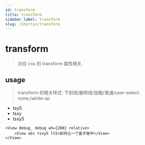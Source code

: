 ```yaml
---
id: transform
title: transform
sidebar_label: transform
slug: /shortys/transform
---
```


# transform

> 对应 css 的 transform 属性相关.

## usage

> transform 的相关样式: 下划线/删除线/加粗/普通/user-select: none;/white-sp

- tsy5
- tsxy
- tsxy5

```tsx live
<View debug_ debug wh={200} relative>
    <View abs tsxy5 lt5>如何让一个盒子居中</View>
</View>
```

